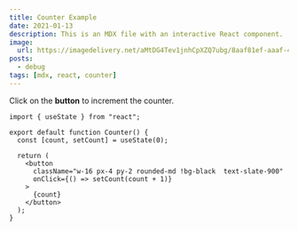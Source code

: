 ```yaml
---
title: Counter Example
date: 2021-01-13
description: This is an MDX file with an interactive React component.
image:
  url: https://imagedelivery.net/aMtDG4Tev1jnhCpXZQ7ubg/8aaf81ef-aaaf-49c2-fba5-8e1922647f00
posts:
  - debug
tags: [mdx, react, counter]
---
```



Click on the **button** to increment the counter.

<Counter />

```tsx
import { useState } from "react";

export default function Counter() {
  const [count, setCount] = useState(0);

  return (
    <button
      className="w-16 px-4 py-2 rounded-md !bg-black  text-slate-900"
      onClick={() => setCount(count + 1)}
    >
      {count}
    </button>
  );
}
```

